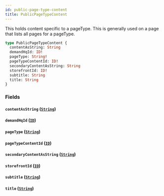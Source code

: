 ```yaml
---
id: public-page-type-content
title: PublicPageTypeContent
---
```



This holds content specific to a pageType. This is generally used on a page that lists all pages for a pageType.


```graphql
type PublicPageTypeContent {
  contentAsString: String
  demandHqId: ID!
  pageType: String!
  pageTypeContentId: ID!
  secondaryContentAsString: String
  storefrontId: ID!
  subtitle: String
  title: String
}
```


### Fields

#### `contentAsString` ([`String`](/developers/demandhq-apis/storefront-api/graphql/reference/scalars/string))




#### `demandHqId` ([`ID`](/developers/demandhq-apis/storefront-api/graphql/reference/scalars/id))




#### `pageType` ([`String`](/developers/demandhq-apis/storefront-api/graphql/reference/scalars/string))




#### `pageTypeContentId` ([`ID`](/developers/demandhq-apis/storefront-api/graphql/reference/scalars/id))




#### `secondaryContentAsString` ([`String`](/developers/demandhq-apis/storefront-api/graphql/reference/scalars/string))




#### `storefrontId` ([`ID`](/developers/demandhq-apis/storefront-api/graphql/reference/scalars/id))




#### `subtitle` ([`String`](/developers/demandhq-apis/storefront-api/graphql/reference/scalars/string))




#### `title` ([`String`](/developers/demandhq-apis/storefront-api/graphql/reference/scalars/string))






